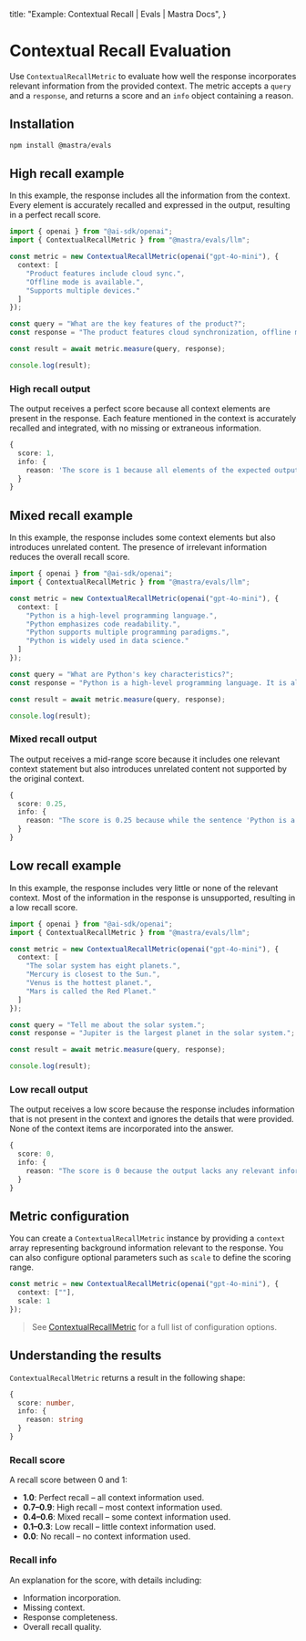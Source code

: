   title: "Example: Contextual Recall | Evals | Mastra Docs",
}


# Contextual Recall Evaluation

<ScorerCallout />

Use `ContextualRecallMetric` to evaluate how well the response incorporates relevant information from the provided context. The metric accepts a `query` and a `response`, and returns a score and an `info` object containing a reason.

## Installation

```bash copy
npm install @mastra/evals
```

## High recall example

In this example, the response includes all the information from the context. Every element is accurately recalled and expressed in the output, resulting in a perfect recall score.

```typescript filename="src/example-high-recall.ts" showLineNumbers copy
import { openai } from "@ai-sdk/openai";
import { ContextualRecallMetric } from "@mastra/evals/llm";

const metric = new ContextualRecallMetric(openai("gpt-4o-mini"), {
  context: [
    "Product features include cloud sync.",
    "Offline mode is available.",
    "Supports multiple devices."
  ]
});

const query = "What are the key features of the product?";
const response = "The product features cloud synchronization, offline mode support, and the ability to work across multiple devices.";

const result = await metric.measure(query, response);

console.log(result);
```

### High recall output

The output receives a perfect score because all context elements are present in the response. Each feature mentioned in the context is accurately recalled and integrated, with no missing or extraneous information.

```typescript
{
  score: 1,
  info: {
    reason: 'The score is 1 because all elements of the expected output are fully supported by the corresponding nodes in retrieval context, specifically node(s) that detail cloud synchronization, offline mode support, and multi-device functionality.'
  }
}
```

## Mixed recall example

In this example, the response includes some context elements but also introduces unrelated content. The presence of irrelevant information reduces the overall recall score.

```typescript filename="src/example-mixed-recall.ts" showLineNumbers copy
import { openai } from "@ai-sdk/openai";
import { ContextualRecallMetric } from "@mastra/evals/llm";

const metric = new ContextualRecallMetric(openai("gpt-4o-mini"), {
  context: [
    "Python is a high-level programming language.",
    "Python emphasizes code readability.",
    "Python supports multiple programming paradigms.",
    "Python is widely used in data science."
  ]
});

const query = "What are Python's key characteristics?";
const response = "Python is a high-level programming language. It is also a type of snake.";

const result = await metric.measure(query, response);

console.log(result);
```

### Mixed recall output

The output receives a mid-range score because it includes one relevant context statement but also introduces unrelated content not supported by the original context.

```typescript
{
  score: 0.25,
  info: {
    reason: "The score is 0.25 because while the sentence 'Python is a high-level programming language' aligns with node 1 in the retrieval context, the lack of mention of other relevant information from nodes 2, 3, and 4 indicates significant gaps in the overall context."
  }
}
```

## Low recall example

In this example, the response includes very little or none of the relevant context. Most of the information in the response is unsupported, resulting in a low recall score.

```typescript filename="src/example-low-recall.ts" showLineNumbers copy
import { openai } from "@ai-sdk/openai";
import { ContextualRecallMetric } from "@mastra/evals/llm";

const metric = new ContextualRecallMetric(openai("gpt-4o-mini"), {
  context: [
    "The solar system has eight planets.",
    "Mercury is closest to the Sun.",
    "Venus is the hottest planet.",
    "Mars is called the Red Planet."
  ]
});

const query = "Tell me about the solar system.";
const response = "Jupiter is the largest planet in the solar system.";

const result = await metric.measure(query, response);

console.log(result);
```

### Low recall output

The output receives a low score because the response includes information that is not present in the context and ignores the details that were provided. None of the context items are incorporated into the answer.

```typescript
{
  score: 0,
  info: {
    reason: "The score is 0 because the output lacks any relevant information from the node(s) in retrieval context, failing to address key aspects such as the number of planets, Mercury's position, Venus's temperature, and Mars's nickname."
  }
}
```


## Metric configuration

You can create a `ContextualRecallMetric` instance by providing a `context` array representing background information relevant to the response. You can also configure optional parameters such as `scale` to define the scoring range.

```typescript showLineNumbers copy
const metric = new ContextualRecallMetric(openai("gpt-4o-mini"), {
  context: [""],
  scale: 1
});
```

> See [ContextualRecallMetric](/reference/evals/contextual-recall.mdx) for a full list of configuration options.

## Understanding the results

`ContextualRecallMetric` returns a result in the following shape:

```typescript
{
  score: number,
  info: {
    reason: string
  }
}
```

### Recall score

A recall score between 0 and 1:

- **1.0**: Perfect recall – all context information used.
- **0.7–0.9**: High recall – most context information used.
- **0.4–0.6**: Mixed recall – some context information used.
- **0.1–0.3**: Low recall – little context information used.
- **0.0**: No recall – no context information used.

### Recall info

An explanation for the score, with details including:

- Information incorporation.
- Missing context.
- Response completeness.
- Overall recall quality.

<GithubLink
  outdated={true}
  marginTop='mt-16'
  link="https://github.com/mastra-ai/mastra/blob/main/examples/basics/evals/contextual-recall"
/>